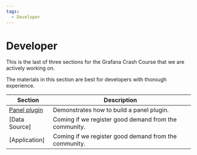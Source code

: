 ```yaml
---
tags:
  - Developer
---
```


# Developer

This is the last of three sections for the Grafana Crash Course that we are actively working on.

The materials in this section are best for developers with thorough experience.

| Section                            | Description                                           |
| ---------------------------------- | ----------------------------------------------------- |
| [Panel plugin](../developer/panel) | Demonstrates how to build a panel plugin.             |
| [Data Source]                      | Coming if we register good demand from the community. |
| [Application]                      | Coming if we register good demand from the community. |
